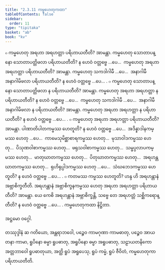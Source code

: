 ```yaml
---
title: "2.3.11 ကမ္မဟေတုကထာ"
tableOfContents: false
sidebar:
  order: 11
type: "tipitaka"
basket: "ab"
book: "kv"
---
```



<DynamicBreadcrumb />

<Division number="546" book="kv" e="ch" v="32" p="293">

<Paragraph number="1845" book="kv">
๐ ကမ္မဟေတု အရဟာ အရဟတ္တာ ပရိဟာယတီတိ? အာမန္တာ. ကမ္မဟေတု သောတာပန္နော သောတာပတ္တိဖလာ ပရိဟာယတီတိ? န ဟေဝံ ဝတ္တဗ္ဗေ …ပေ…  ကမ္မဟေတု အရဟာ အရဟတ္တာ ပရိဟာယတီတိ? အာမန္တာ. ကမ္မဟေတု သကဒါဂါမီ …ပေ…  အနာဂါမီ အနာဂါမိဖလာ ပရိဟာယတီတိ? န ဟေဝံ ဝတ္တဗ္ဗေ …ပေ… .
</Paragraph>

<Paragraph number="1846" book="kv">
๐ ကမ္မဟေတု သောတာပန္နော သောတာပတ္တိဖလာ န ပရိဟာယတီတိ? အာမန္တာ. ကမ္မဟေတု အရဟာ အရဟတ္တာ န ပရိဟာယတီတိ? န ဟေဝံ ဝတ္တဗ္ဗေ …ပေ…  ကမ္မဟေတု သကဒါဂါမီ …ပေ…  အနာဂါမီ အနာဂါမိဖလာ န ပရိဟာယတီတိ? အာမန္တာ. ကမ္မဟေတု အရဟာ အရဟတ္တာ န ပရိဟာယတီတိ? န ဟေဝံ ဝတ္တဗ္ဗေ …ပေ… .
</Paragraph>

<Paragraph number="1847" book="kv">
๐ ကမ္မဟေတု အရဟာ အရဟတ္တာ ပရိဟာယတီတိ? အာမန္တာ. ပါဏာတိပါတကမ္မဿ ဟေတူတိ? န ဟေဝံ ဝတ္တဗ္ဗေ …ပေ…  အဒိန္နာဒါနကမ္မဿ ဟေတု …ပေ…  ကာမေသုမိစ္ဆာစာရကမ္မဿ ဟေတု…  မုသာဝါဒကမ္မဿ ဟေတု…  ပိသုဏဝါစာကမ္မဿ ဟေတု…  ဖရုသဝါစာကမ္မဿ ဟေတု…  သမ္ဖပ္ပလာပကမ္မဿ ဟေတု…  မာတုဃာတကမ္မဿ ဟေတု…  ပိတုဃာတကမ္မဿ ဟေတု…  အရဟန္တဃာတကမ္မဿ ဟေတု…  ရုဟိရုပ္ပါဒကမ္မဿ ဟေတု …ပေ…  သံဃဘေဒကမ္မဿ ဟေတူတိ? န ဟေဝံ ဝတ္တဗ္ဗေ …ပေ… .
</Paragraph>

<Paragraph number="1848" book="kv">
๐ ကတမဿ ကမ္မဿ ဟေတူတိ? ဟန္ဒ ဟိ အရဟန္တာနံ အဗ္ဘာစိက္ခတီတိ. အရဟန္တာနံ အဗ္ဘာစိက္ခနကမ္မဿ ဟေတု အရဟာ အရဟတ္တာ ပရိဟာယတီတိ? အာမန္တာ. ယေ ကေစိ အရဟန္တာနံ အဗ္ဘာစိက္ခန္တိ, သဗ္ဗေ တေ အရဟတ္တံ သစ္ဆိကရောန္တီတိ? န ဟေဝံ ဝတ္တဗ္ဗေ …ပေ… .

</Paragraph>
</Division>

<Paragraph number="1849" type="center" book="kv">
ကမ္မဟေတုကထာ နိဋ္ဌိတာ.

  
အဋ္ဌမော ဝဂ္ဂေါ.



</Paragraph>

<Paragraph number="1850" type="center" book="kv">
တဿုဒ္ဒါနံ


</Paragraph>

<Paragraph number="1851" book="kv">
ဆ ဂတိယော, အန္တရာဘဝေါ, ပဉ္စေဝ ကာမဂုဏာ ကာမဓာတု, ပဉ္စေဝ အာယတနာ ကာမာ, ရူပိနော ဓမ္မာ ရူပဓာတု, အရူပိနော ဓမ္မာ အရူပဓာတု, သဠာယတနိကော အတ္တဘာဝေါ ရူပဓာတုယာ, အတ္ထိ ရူပံ အရူပေသု, ရူပံ ကမ္မံ, ရူပံ ဇီဝိတံ, ကမ္မဟေတုကာ ပရိဟာယတီတိ.
</Paragraph>